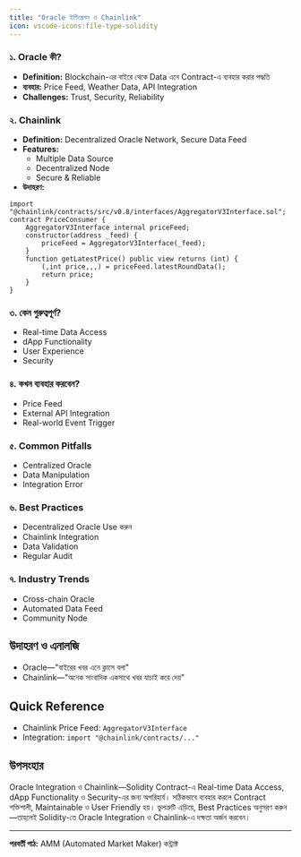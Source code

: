 ```yaml
---
title: "Oracle ইন্টিগ্রেশন ও Chainlink"
icon: vscode-icons:file-type-solidity
---
```


### ১. Oracle কী?
- **Definition:** Blockchain-এর বাইরে থেকে Data এনে Contract-এ ব্যবহার করার পদ্ধতি
- **ব্যবহার:** Price Feed, Weather Data, API Integration
- **Challenges:** Trust, Security, Reliability

### ২. Chainlink
- **Definition:** Decentralized Oracle Network, Secure Data Feed
- **Features:**
    - Multiple Data Source
    - Decentralized Node
    - Secure & Reliable
- **উদাহরণ:**
```solidity
import "@chainlink/contracts/src/v0.8/interfaces/AggregatorV3Interface.sol";
contract PriceConsumer {
    AggregatorV3Interface internal priceFeed;
    constructor(address _feed) {
        priceFeed = AggregatorV3Interface(_feed);
    }
    function getLatestPrice() public view returns (int) {
        (,int price,,,) = priceFeed.latestRoundData();
        return price;
    }
}
```

### ৩. কেন গুরুত্বপূর্ণ?
- Real-time Data Access
- dApp Functionality
- User Experience
- Security

### ৪. কখন ব্যবহার করবেন?
- Price Feed
- External API Integration
- Real-world Event Trigger

### ৫. Common Pitfalls
- Centralized Oracle
- Data Manipulation
- Integration Error

### ৬. Best Practices
- Decentralized Oracle Use করুন
- Chainlink Integration
- Data Validation
- Regular Audit

### ৭. Industry Trends
- Cross-chain Oracle
- Automated Data Feed
- Community Node

## উদাহরণ ও এনালজি
- Oracle—"বাইরের খবর এনে ক্লাসে বলা"
- Chainlink—"অনেক সাংবাদিক একসাথে খবর যাচাই করে দেয়"

## Quick Reference
- Chainlink Price Feed: `AggregatorV3Interface`
- Integration: `import "@chainlink/contracts/..."`

## উপসংহার

Oracle Integration ও Chainlink—Solidity Contract-এ Real-time Data Access, dApp Functionality ও Security-এর জন্য অপরিহার্য। সঠিকভাবে ব্যবহার করলে Contract শক্তিশালী, Maintainable ও User Friendly হয়। ভুলত্রুটি এড়িয়ে, Best Practices অনুসরণ করুন—তাহলেই Solidity-তে Oracle Integration ও Chainlink-এ দক্ষতা অর্জন করবেন।

---

**পরবর্তী পাঠ:** AMM (Automated Market Maker) কন্ট্রাক্ট
